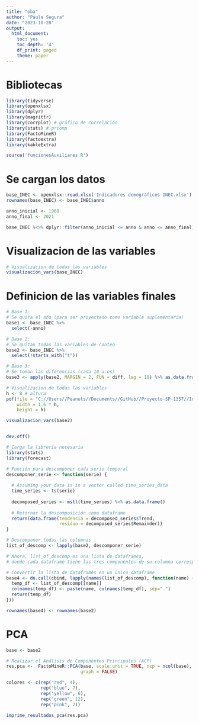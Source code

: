 ```yaml
---
title: "pba"
author: "Paula Segura"
date: "2023-10-28"
output: 
  html_document:
    toc: yes
    toc_depth: '4'
    df_print: paged
    theme: paper
---
```


# Bibliotecas

```r
library(tidyverse)
library(openxlsx)
library(dplyr)
library(magrittr)
library(corrplot) # gráfico de correlación
library(stats) # prcomp
library(FactoMineR)
library(factoextra)
library(kableExtra)

source('funcionesAuxiliares.R')
```


# Se cargan los datos

```r
base_INEC <- openxlsx::read.xlsx('Indicadores demográficos INEC.xlsx')
rownames(base_INEC) <- base_INEC$anno

anno_inicial <- 1960
anno_final <- 2021

base_INEC %<>% dplyr::filter(anno_inicial <= anno & anno <= anno_final)

```

# Visualizacion de las variables 

```r

# Visualizacion de todas las variables
visualizacion_vars(base_INEC)

```

# Definicion de las variables finales 

```r

# Base 1:
# Se quita el año (para ser proyectado como variable suplementaria)
base1 <- base_INEC %>%
  select(-anno)

# Base 2:
# Se quitan todas las variables de conteo 
base2 <- base_INEC %>%
  select(!starts_with("t"))

# Base 3:
# Se toman las diferencias (cada 10 a;os)
base3 <- apply(base2, MARGIN = 2, FUN = diff, lag = 10) %>% as.data.frame()

# Visualizacion de todas las variables
h <- 8 # altura
pdf(file = "C://Users//Peanuts//Documents//GitHub//Proyecto-SP-1357//Implementación//Gráficos//Análisis exploratorio//Gráfico_series_conteos.pdf",   
    width = 1.6 * h, 
    height = h) 

visualizacion_vars(base2)


dev.off()

```


```r

# Carga la librería necesaria
library(stats)
library(forecast)

# Función para descomponer cada serie temporal
descomponer_serie <- function(serie) {
  
  # Assuming your data is in a vector called time_series_data
  time_series <- ts(serie)
  
  decomposed_series <- mstl(time_series) %>% as.data.frame()
  
  # Retornar la descomposición como dataframe
  return(data.frame(tendencia = decomposed_series$Trend, 
                    residuo = decomposed_series$Remainder))
}

# Descomponer todas las columnas
list_of_descomp <- lapply(base2, descomponer_serie)

# Ahora, list_of_descomp es una lista de dataframes, 
# donde cada dataframe tiene las tres componentes de su columna correspondiente.

# Convertir la lista de dataframes en un único dataframe
base4 <- do.call(cbind, lapply(names(list_of_descomp), function(name) {
  temp_df <- list_of_descomp[[name]]
  colnames(temp_df) <- paste(name, colnames(temp_df), sep=".")
  return(temp_df)
}))

rownames(base4) <- rownames(base2)

```

# PCA

```r

base <- base2

# Realizar el Análisis de Componentes Principales (ACP)
res.pca <-  FactoMineR::PCA(base, scale.unit = TRUE, ncp = ncol(base),
                            graph = FALSE)

colores <- c(rep("red", 4), 
             rep("blue", 7), 
             rep("yellow", 6), 
             rep("green", 12), 
             rep("pink", 2))

imprime_resultados_pca(res.pca) 

```
